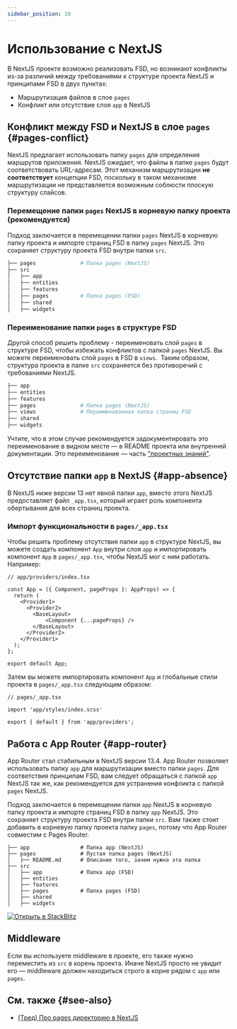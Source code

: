 ```yaml
---
sidebar_position: 10
---
```

# Использование с NextJS

В NextJS проекте возможно реализовать FSD, но возникают конфликты из-за различий между требованиями к структуре проекта NextJS и принципами FSD в двух пунктах: 

- Маршрутизация файлов в слое `pages`
- Конфликт или отсутствие слоя `app` в NextJS

## Конфликт между FSD и NextJS в слое `pages` {#pages-conflict}

NextJS предлагает использовать папку `pages` для определения маршрутов приложения. NextJS ожидает, что файлы в папке `pages` будут соответствовать URL-адресам.
Этот механизм маршрутизации **не соответствует** концепции FSD, поскольку в таком механизме маршрутизации не представляется возможным соблюсти плоскую структуру слайсов.

### Перемещение папки `pages` NextJS в корневую папку проекта (рекомендуется)

Подход заключается в перемещении папки `pages` NextJS в корневую папку проекта и импорте страниц FSD в папку `pages` NextJS. Это сохраняет
структуру проекта FSD внутри папки `src`.

```sh
├── pages              # Папка pages (NextJS)
├── src
│   ├── app
│   ├── entities
│   ├── features
│   ├── pages          # Папка pages (FSD)
│   ├── shared
│   ├── widgets
```

### Переименование папки `pages` в структуре FSD

Другой способ решить проблему - переименовать слой `pages` в структуре FSD, чтобы избежать конфликтов с папкой `pages` NextJS.
Вы можете переименовать слой `pages` в FSD в `views`. 
Таким образом, структура проекта в папке `src` сохраняется без противоречий с требованиями NextJS.

```sh
├── app
├── entities
├── features
├── pages              # Папка pages (NextJS)
├── views              # Переименованная папка страниц FSD
├── shared
├── widgets
```

Учтите, что в этом случае рекомендуется задокументировать это переименование в видном месте — в README проекта или внутренней документации. Это переименование — часть ["проектных знаний"][project-knowledge].

## Отсутствие папки `app` в NextJS {#app-absence}

В NextJS ниже версии 13 нет явной папки `app`, вместо этого NextJS предоставляет файл `_app.tsx`,
который играет роль компонента обертывания для всех страниц проекта.

### Импорт функциональности в `pages/_app.tsx`

Чтобы решить проблему отсутствия папки `app` в структуре NextJS, вы можете создать компонент `App` внутри слоя `app` и импортировать компонент `App` в `pages/_app.tsx`, чтобы NextJS мог с ним работать.
Например:

```tsx
// app/providers/index.tsx

const App = ({ Component, pageProps }: AppProps) => {
  return (
    <Provider1>
      <Provider2>
        <BaseLayout>
            <Component {...pageProps} />
        </BaseLayout>
      </Provider2>
    </Provider1>
  );
};

export default App;
```
Затем вы можете импортировать компонент `App` и глобальные стили проекта в `pages/_app.tsx` следующим образом:

```tsx
// pages/_app.tsx

import 'app/styles/index.scss'

export { default } from 'app/providers';
```

## Работа с App Router {#app-router}

App Router стал стабильным в NextJS версии 13.4. App Router позволяет использовать папку `app` для маршрутизации вместо папки `pages`.
Для соответствия принципам FSD, вам следует обращаться с папкой `app` NextJS так же, как рекомендуется
для устранения конфликта с папкой `pages` NextJS.

Подход заключается в перемещении папки `app` NextJS в корневую папку проекта и импорте страниц FSD в папку `app` NextJS. Это сохраняет
структуру проекта FSD внутри папки `src`. Вам также стоит добавить в корневую папку проекта папку `pages`, потому что App Router совместим с Pages Router.

```
├── app                # Папка app (NextJS)
├── pages              # Пустая папка pages (NextJS)
│   ├── README.md      # Описание того, зачем нужна эта папка
├── src
│   ├── app            # Папка app (FSD)
│   ├── entities
│   ├── features
│   ├── pages          # Папка pages (FSD)
│   ├── shared
│   ├── widgets
```


[![Открыть в StackBlitz](https://developer.stackblitz.com/img/open_in_stackblitz.svg)][ext-app-router-stackblitz]

## Middleware

Если вы используете middleware в проекте, его также нужно переместить из `src` в корень проекта. Иначе NextJS просто не увидит его — middleware должен находиться строго в корне рядом с `app` или `pages`.

## См. также {#see-also}

- [(Тред) Про pages директорию в NextJS](https://t.me/feature_sliced/3623)

[project-knowledge]: /docs/about/understanding/knowledge-types
[ext-app-router-stackblitz]: https://stackblitz.com/edit/stackblitz-starters-aiez55?file=README.md 

